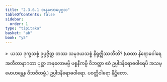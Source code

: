 ```yaml
---
title: "2.3.6.1 အနုလောမပုဂ္ဂလ"
tableOfContents: false
sidebar:
  order: 1
type: "tipitaka"
basket: "ab"
book: "y5"
---
```



<DynamicBreadcrumb />

<Division number="164" book="y5" e="ch" v="33" p="263">

<Paragraph number="789" book="y5">
»  ယဿ ဒုက္ခသစ္စံ ဥပ္ပဇ္ဇိတ္ထ တဿ သမုဒယသစ္စံ နိရုဇ္ဈိဿတီတိ?
</Paragraph>

<Paragraph number="790" book="y5">
(ယထာ နိရောဓဝါရေ အတီတာနာဂတာ ပုစ္ဆာ အနုလောမမ္ပိ ပစ္စနီကမ္ပိ ဝိဘတ္တာ ဧဝံ ဥပ္ပါဒနိရောဓဝါရေပိ အသမ္မောဟန္တေန ဝိဘဇိတဗ္ဗံ.)

</Paragraph>
</Division>

<Paragraph number="791" type="center" book="y5">
ဥပ္ပါဒနိရောဓဝါရော.



</Paragraph>

<Paragraph number="792" type="center" book="y5">
ပဝတ္တိဝါရော နိဋ္ဌိတော.
</Paragraph>